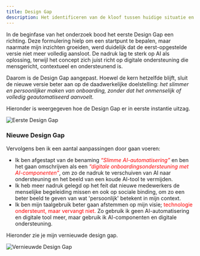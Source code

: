 ```yaml
---
title: Design Gap
description: Het identificeren van de kloof tussen huidige situatie en gewenste toekomst
---
```



In de beginfase van het onderzoek bood het eerste Design Gap een richting.
Deze formulering hielp om een startpunt te bepalen, maar naarmate mijn
inzichten groeiden, werd duidelijk dat de eerst-opgestelde versie niet
meer volledig aansloot. De nadruk lag te sterk op AI als oplossing, terwijl
het concept zich juist richt op digitale ondersteuning die mensgericht,
contextueel en ondersteunend is.

Daarom is de Design Gap aangepast. Hoewel de kern hetzelfde blijft,
sluit de nieuwe versie beter aan op de daadwerkelijke doelstelling:
_het slimmer en persoonlijker maken van onboarding, zonder dat het onmenselijk
of volledig geautomatiseerd aanvoelt._

Hieronder is weergegeven hoe de Design Gap er in eerste instantie uitzag.

![Eerste Design Gap](../../../assets/design-gap/design-gap-one.png) <br />

### Nieuwe Design Gap

Vervolgens ben ik een aantal aanpassingen door gaan voeren:

- Ik ben afgestapt van de benaming <span style="color: red;">_“Slimme AI-automatisering”_</span>
  en ben het gaan omschrijven als een <span style="color: red;">_“digitale
  onboardingsondersteuning met AI-componenten”_</span>, om zo de nadruk te verschuiven van
  AI naar ondersteuning en het beeld van een koude AI-tool te vermijden.
- Ik heb meer nadruk gelegd op het feit dat nieuwe medewerkers de menselijke begeleiding
  missen en ook op sociale binding, om zo een beter beeld te geven van wat 'persoonlijk'
  betekent in mijn context.
- Ik ben mijn taalgebruik beter gaan afstemmen op mijn visie; <span style="color: red;">
  technologie ondersteunt, maar vervangt niet. </span> Zo gebruik ik geen AI-automatisering
  en digitale tool meer, maar gebruik ik AI-componenten en digitale ondersteuning.

Hieronder zie je mijn vernieuwde design gap.

![Vernieuwde Design Gap](../../../assets/design-gap/design-gap-two.png) <br />

